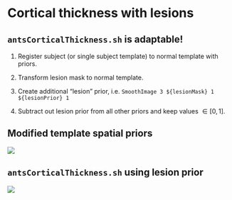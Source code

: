 
# Cortical thickness with lesions

## ```antsCorticalThickness.sh``` is adaptable!

1. Register subject (or single subject template) to normal template with priors.

2. Transform lesion mask to normal template.

3. Create additional "lesion" prior, i.e. ``SmoothImage 3 ${lesionMask} 1 ${lesionPrior} 1``

4.  Subtract out lesion prior from all other priors and keep values $\in [0,1]$.

## Modified template spatial priors

![](lesions/figures/lesionPrior.png)

## ```antsCorticalThickness.sh``` using lesion prior

![](lesions/figures/lesionSegmentation.png)

<!--
Only change to the command call is an additional '-c WM[7]' which means "combine
the 7<sup>th</sup> prior, i.e. lesion, to the white matter for cortical thickness calculation."
-->
